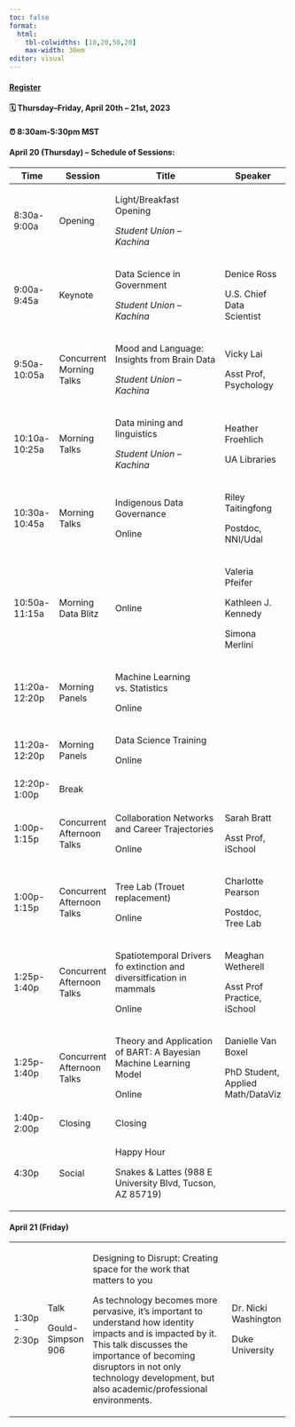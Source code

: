 ```yaml
---
toc: false
format: 
  html: 
    tbl-colwidths: [10,20,50,20]
    max-width: 30em
editor: visual
---
```


::: callout-important
#### [Register](https://www.eventbrite.com/e/wids-tucson-2023-tickets-580664311587)

#### 🗓 Thursday--Friday, April 20th -- 21st, 2023

#### ⏰ 8:30am-5:30pm MST
:::

#### April 20 (Thursday) -- Schedule of Sessions:

+---------------+----------------------------+----------------------------------------------------------------------+-----------------------------------+
| Time          | Session                    | Title                                                                | Speaker                           |
+===============+============================+======================================================================+===================================+
| 8:30a-9:00a   | Opening                    | Light/Breakfast Opening                                              |                                   |
|               |                            |                                                                      |                                   |
|               |                            | *Student Union -- Kachina*                                           |                                   |
+---------------+----------------------------+----------------------------------------------------------------------+-----------------------------------+
| 9:00a-9:45a   | Keynote                    | Data Science in Government                                           | Denice Ross                       |
|               |                            |                                                                      |                                   |
|               |                            | *Student Union -- Kachina*                                           | U.S. Chief Data Scientist         |
+---------------+----------------------------+----------------------------------------------------------------------+-----------------------------------+
| 9:50a-10:05a  | Concurrent Morning Talks   | Mood and Language: Insights from Brain Data                          | Vicky Lai                         |
|               |                            |                                                                      |                                   |
|               |                            | *Student Union -- Kachina*                                           | Asst Prof, Psychology             |
+---------------+----------------------------+----------------------------------------------------------------------+-----------------------------------+
| 10:10a-10:25a | Morning Talks              | Data mining and linguistics                                          | Heather Froehlich                 |
|               |                            |                                                                      |                                   |
|               |                            | *Student Union -- Kachina*                                           | UA Libraries                      |
+---------------+----------------------------+----------------------------------------------------------------------+-----------------------------------+
| 10:30a-10:45a | Morning Talks              | Indigenous Data Governance                                           | Riley Taitingfong                 |
|               |                            |                                                                      |                                   |
|               |                            | Online                                                               | Postdoc, NNI/Udal                 |
+---------------+----------------------------+----------------------------------------------------------------------+-----------------------------------+
| 10:50a-11:15a | Morning Data Blitz         | Online                                                               | Valeria Pfeifer                   |
|               |                            |                                                                      |                                   |
|               |                            |                                                                      | Kathleen J. Kennedy               |
|               |                            |                                                                      |                                   |
|               |                            |                                                                      | Simona Merlini                    |
+---------------+----------------------------+----------------------------------------------------------------------+-----------------------------------+
| 11:20a-12:20p | Morning Panels             | Machine Learning vs. Statistics                                      |                                   |
|               |                            |                                                                      |                                   |
|               |                            | Online                                                               |                                   |
+---------------+----------------------------+----------------------------------------------------------------------+-----------------------------------+
| 11:20a-12:20p | Morning Panels             | Data Science Training                                                |                                   |
|               |                            |                                                                      |                                   |
|               |                            | Online                                                               |                                   |
+---------------+----------------------------+----------------------------------------------------------------------+-----------------------------------+
| 12:20p-1:00p  | Break                      |                                                                      |                                   |
+---------------+----------------------------+----------------------------------------------------------------------+-----------------------------------+
| 1:00p-1:15p   | Concurrent Afternoon Talks | Collaboration Networks and Career Trajectories                       | Sarah Bratt                       |
|               |                            |                                                                      |                                   |
|               |                            | Online                                                               | Asst Prof, iSchool                |
+---------------+----------------------------+----------------------------------------------------------------------+-----------------------------------+
| 1:00p-1:15p   | Concurrent Afternoon Talks | Tree Lab (Trouet replacement)                                        | Charlotte Pearson                 |
|               |                            |                                                                      |                                   |
|               |                            | Online                                                               | Postdoc, Tree Lab                 |
+---------------+----------------------------+----------------------------------------------------------------------+-----------------------------------+
| 1:25p-1:40p   | Concurrent Afternoon Talks | Spatiotemporal Drivers fo extinction and diversitfication in mammals | Meaghan Wetherell                 |
|               |                            |                                                                      |                                   |
|               |                            | Online                                                               | Asst Prof Practice, iSchool       |
+---------------+----------------------------+----------------------------------------------------------------------+-----------------------------------+
| 1:25p-1:40p   | Concurrent Afternoon Talks | Theory and Application of BART: A Bayesian Machine Learning Model    | Danielle Van Boxel                |
|               |                            |                                                                      |                                   |
|               |                            | Online                                                               | PhD Student, Applied Math/DataViz |
+---------------+----------------------------+----------------------------------------------------------------------+-----------------------------------+
| 1:40p-2:00p   | Closing                    | Closing                                                              |                                   |
+---------------+----------------------------+----------------------------------------------------------------------+-----------------------------------+
| 4:30p         | Social                     | Happy Hour                                                           |                                   |
|               |                            |                                                                      |                                   |
|               |                            | Snakes & Lattes (988 E University Blvd, Tucson, AZ 85719)            |                                   |
+---------------+----------------------------+----------------------------------------------------------------------+-----------------------------------+

#### April 21 (Friday)

+---------------+-------------------+-----------------------------------------------------------------------------------------------------------------------------------------------------------------------------------------------------------------------------------------------------------+----------------------+
| 1:30p - 2:30p | Talk              | Designing to Disrupt: Creating space for the work that matters to you                                                                                                                                                                                     | Dr. Nicki Washington |
|               |                   |                                                                                                                                                                                                                                                           |                      |
|               | Gould-Simpson 906 | As technology becomes more pervasive, it's important to understand how identity impacts and is impacted by it. This talk discusses the importance of becoming disruptors in not only technology development, but also academic/professional environments. | Duke University      |
+---------------+-------------------+-----------------------------------------------------------------------------------------------------------------------------------------------------------------------------------------------------------------------------------------------------------+----------------------+
